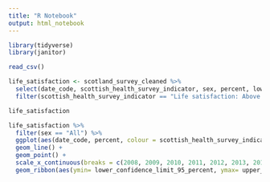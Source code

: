 ```yaml
---
title: "R Notebook"
output: html_notebook
---
```


```r
library(tidyverse) 
library(janitor) 
```

```r
read_csv()
```


```r
life_satisfaction <- scotland_survey_cleaned %>% 
  select(date_code, scottish_health_survey_indicator, sex, percent, lower_confidence_limit_95_percent, upper_confidence_limit_95_percent) %>% 
  filter(scottish_health_survey_indicator == "Life satisfaction: Above the mode (9 to 10-Extremely satisfied)" | scottish_health_survey_indicator == "Life satisfaction: Below the mode (0-Extremely dissatisfied to 7)" | scottish_health_survey_indicator == "Life satisfaction: Mode (8)")  

life_satisfaction
```


```r
life_satisfaction %>% 
  filter(sex == "All") %>% 
  ggplot(aes(date_code, percent, colour = scottish_health_survey_indicator)) + 
  geom_line() + 
  geom_point() + 
  scale_x_continuous(breaks = c(2008, 2009, 2010, 2011, 2012, 2013, 2014, 2015, 2016, 2017, 2018, 2019)) + 
  geom_ribbon(aes(ymin= lower_confidence_limit_95_percent, ymax= upper_confidence_limit_95_percent), linetype = 1, alpha = 0.1)
```

